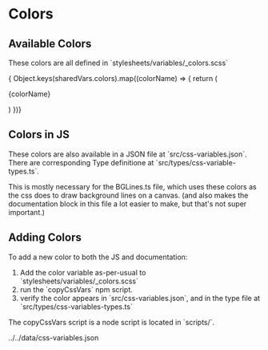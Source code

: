 
<Meta title="globals/Colors" />

# Colors

## Available Colors

<p>These colors are all defined in `stylesheets/variables/_colors.scss`</p>

<Unstyled>
  <div class="sb-example-block">
    { Object.keys(sharedVars.colors).map((colorName) => {
     return (
        <div className={`sb-color-block-group`}>
          <p>{colorName}</p>
          <div className={`sb-color-block`} style={{backgroundColor: sharedVars.colors[colorName]}}></div>
        </div>
     )
    })}
  </div>
</Unstyled>

## Colors in JS

<p>These colors are also available in a JSON file at `src/css-variables.json`.  There are corresponding Type definitione at `src/types/css-variable-types.ts`.</p>
<p>This is mostly necessary for the BGLines.ts file, which uses these colors as the css does to draw background lines on a canvas.  (and also makes the documentation block in this file a lot easier to make, but that's not super important.)</p>

<h2>Adding Colors</h2>

<p>To add a new color to both the JS and documentation:</p>

<ol>
  <li>Add the color variable as-per-usual to `stylesheets/variables/_colors.scss`</li>
  <li>run the `copyCssVars` npm script.</li>
  <li>verify the color appears in `src/css-variables.json`, and in the type file at `src/types/css-variables-types.ts`</li>
</ol>

<p>The copyCssVars script is a node script is located in `scripts/`.</p>../../data/css-variables.json
